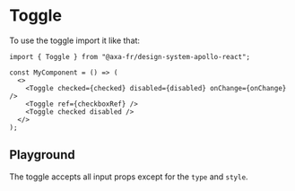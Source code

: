 
<Meta of={ToggleStories} name="Toggle" />

# Toggle

To use the toggle import it like that:

```tsx
import { Toggle } from "@axa-fr/design-system-apollo-react";

const MyComponent = () => (
  <>
    <Toggle checked={checked} disabled={disabled} onChange={onChange} />
    <Toggle ref={checkboxRef} />
    <Toggle checked disabled />
  </>
);
```

## Playground

<Canvas of={ToggleStories.Playground} />

<Controls of={ToggleStories.Playground} />

The toggle accepts all input props except for the `type` and `style`.
